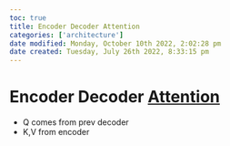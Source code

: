 ```yaml
---
toc: true
title: Encoder Decoder Attention
categories: ['architecture']
date modified: Monday, October 10th 2022, 2:02:28 pm
date created: Tuesday, July 26th 2022, 8:33:15 pm
---
```


# Encoder Decoder [Attention](Attention.qmd)
- Q comes from prev decoder
- K,V from encoder



